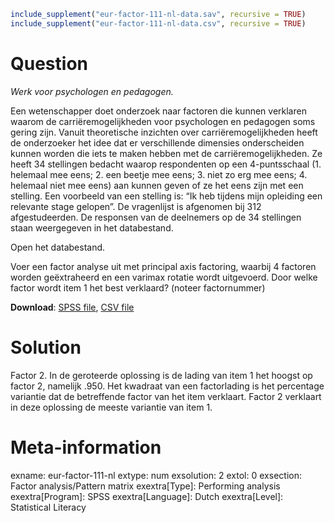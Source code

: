 ```r
include_supplement("eur-factor-111-nl-data.sav", recursive = TRUE)
include_supplement("eur-factor-111-nl-data.csv", recursive = TRUE)
```

Question
========
*Werk voor psychologen en pedagogen.*

Een wetenschapper doet onderzoek naar factoren die kunnen verklaren waarom de carriëremogelijkheden voor psychologen en pedagogen soms gering zijn. Vanuit theoretische inzichten over carriëremogelijkheden heeft de onderzoeker het idee dat er verschillende dimensies onderscheiden kunnen worden die iets te maken hebben met de carriëremogelijkheden. Ze heeft 34 stellingen bedacht waarop respondenten op een 4-puntsschaal (1. helemaal mee eens; 2. een beetje mee eens; 3. niet zo erg mee eens; 4. helemaal niet mee eens) aan kunnen geven of ze het eens zijn met een stelling. Een voorbeeld van een stelling is: “Ik heb tijdens mijn opleiding een relevante stage gelopen”. De vragenlijst is afgenomen bij 312 afgestudeerden. De responsen van de deelnemers op de 34 stellingen staan weergegeven in het databestand. 

Open het databestand.

Voer een factor analyse uit met principal axis factoring, waarbij 4 factoren worden geëxtraheerd en een varimax rotatie wordt uitgevoerd. Door welke factor wordt item 1 het best verklaard? (noteer factornummer)


**Download**: [SPSS file](eur-factor-111-nl-data.sav), [CSV file](eur-factor-111-nl-data.csv)


Solution
========
Factor 2. In de geroteerde oplossing is de lading van item 1 het hoogst op factor 2, namelijk .950.
Het kwadraat van een factorlading is het percentage variantie dat de betreffende factor van het item verklaart. Factor 2 verklaart in deze oplossing de meeste variantie van item 1.


Meta-information
================
exname: eur-factor-111-nl
extype: num
exsolution: 2
extol: 0
exsection: Factor analysis/Pattern matrix
exextra[Type]: Performing analysis
exextra[Program]: SPSS
exextra[Language]: Dutch
exextra[Level]: Statistical Literacy

